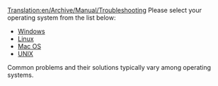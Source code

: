 [[Translation:en/Archive/Manual/Troubleshooting]]
Please select your operating system from the list below:

* [[en/Archive/Manual/Troubleshooting Windows|Windows]]
* [[en/Problem/Linux|Linux]]
* [[en/Problem/Mac|Mac OS]]
* [[en/Archive/Manual/Troubleshooting Unix|UNIX]]

Common problems and their solutions typically vary among operating systems.